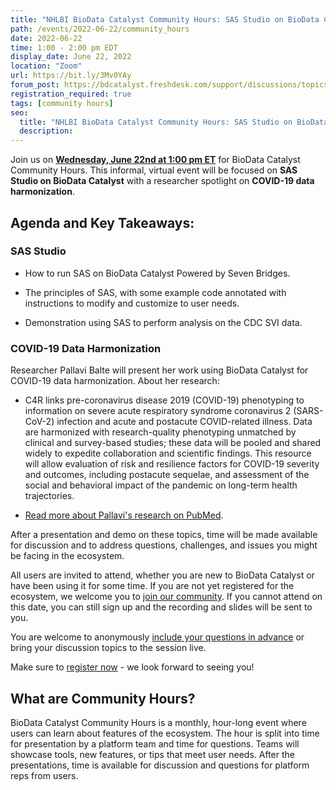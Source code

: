```yaml
---
title: "NHLBI BioData Catalyst Community Hours: SAS Studio on BioData Catalyst and COVID-19 Data Harmonization"
path: /events/2022-06-22/community_hours
date: 2022-06-22
time: 1:00 - 2:00 pm EDT
display_date: June 22, 2022
location: "Zoom"
url: https://bit.ly/3Mv0YAy
forum_post: https://bdcatalyst.freshdesk.com/support/discussions/topics/60000407031
registration_required: true
tags: [community hours]
seo:
  title: "NHLBI BioData Catalyst Community Hours: SAS Studio on BioData Catalyst and COVID-19 Data Harmonization"
  description:
---
```


Join us on **[Wednesday, June 22nd at 1:00 pm ET](https://bit.ly/3Mv0YAy)** for BioData Catalyst Community Hours. This informal, virtual event  will be focused on **SAS Studio on BioData Catalyst** with a researcher spotlight on **COVID-19 data harmonization**.

## Agenda and Key Takeaways:

### SAS Studio

-   How to run SAS on BioData Catalyst Powered by Seven Bridges.

-   The principles of SAS, with some example code annotated with instructions to modify and customize to user needs.

-   Demonstration using SAS to perform analysis on the CDC SVI data.

### COVID-19 Data Harmonization

Researcher Pallavi Balte will present her work using BioData Catalyst for COVID-19 data harmonization. About her research: 

-   C4R links pre-coronavirus disease 2019 (COVID-19) phenotyping to information on severe acute respiratory syndrome coronavirus 2 (SARS-CoV-2) infection and acute and postacute COVID-related illness. Data are harmonized with research-quality phenotyping unmatched by clinical and survey-based studies; these data will be pooled and shared widely to expedite collaboration and scientific findings. This resource will allow evaluation of risk and resilience factors for COVID-19 severity and outcomes, including postacute sequelae, and assessment of the social and behavioral impact of the pandemic on long-term health trajectories.

-   [Read more about Pallavi's research on PubMed](https://pubmed.ncbi.nlm.nih.gov/35279711/).

After a presentation and demo on these topics, time will be made available for discussion and to address questions, challenges, and issues you might be facing in the ecosystem.

All users are invited to attend, whether you are new to BioData Catalyst or have been using it for some time. If you are not yet registered for the ecosystem, we welcome you to [join our community](/join-bdc). If you cannot attend on this date, you can still sign up and the recording and slides will be sent to you.

You are welcome to anonymously [include your questions in advance](https://forms.gle/JpNWQbLXoxzro5zi9) or bring your discussion topics to the session live.

Make sure to [register now](https://bit.ly/3Mv0YAy) - we look forward to seeing you!

## What are Community Hours?

BioData Catalyst Community Hours is a monthly, hour-long event where users can learn about features of the ecosystem. The hour is split into time for presentation by a platform team and time for questions. Teams will showcase tools, new features, or tips that meet user needs. After the presentations, time is available for discussion and questions for platform reps from users.